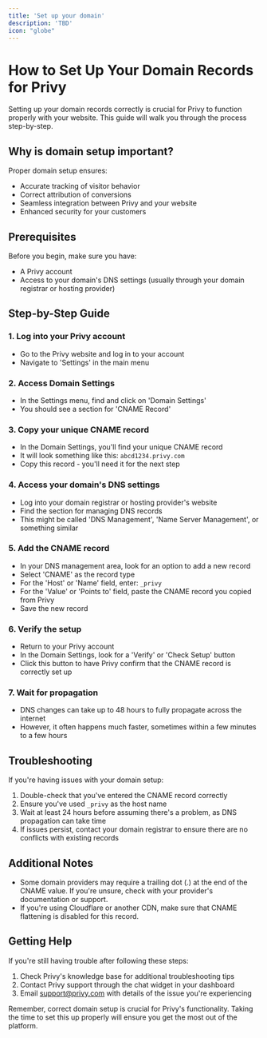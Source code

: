 ```yaml
---
title: 'Set up your domain'
description: 'TBD'
icon: "globe"
---
```

# How to Set Up Your Domain Records for Privy

Setting up your domain records correctly is crucial for Privy to function properly with your website. This guide will walk you through the process step-by-step.

## Why is domain setup important?

Proper domain setup ensures:
- Accurate tracking of visitor behavior
- Correct attribution of conversions
- Seamless integration between Privy and your website
- Enhanced security for your customers

## Prerequisites

Before you begin, make sure you have:
- A Privy account
- Access to your domain's DNS settings (usually through your domain registrar or hosting provider)

## Step-by-Step Guide

### 1. Log into your Privy account

- Go to the Privy website and log in to your account
- Navigate to 'Settings' in the main menu

### 2. Access Domain Settings

- In the Settings menu, find and click on 'Domain Settings'
- You should see a section for 'CNAME Record'

### 3. Copy your unique CNAME record

- In the Domain Settings, you'll find your unique CNAME record
- It will look something like this: `abcd1234.privy.com`
- Copy this record - you'll need it for the next step

### 4. Access your domain's DNS settings

- Log into your domain registrar or hosting provider's website
- Find the section for managing DNS records
- This might be called 'DNS Management', 'Name Server Management', or something similar

### 5. Add the CNAME record

- In your DNS management area, look for an option to add a new record
- Select 'CNAME' as the record type
- For the 'Host' or 'Name' field, enter: `_privy`
- For the 'Value' or 'Points to' field, paste the CNAME record you copied from Privy
- Save the new record

### 6. Verify the setup

- Return to your Privy account
- In the Domain Settings, look for a 'Verify' or 'Check Setup' button
- Click this button to have Privy confirm that the CNAME record is correctly set up

### 7. Wait for propagation

- DNS changes can take up to 48 hours to fully propagate across the internet
- However, it often happens much faster, sometimes within a few minutes to a few hours

## Troubleshooting

If you're having issues with your domain setup:

1. Double-check that you've entered the CNAME record correctly
2. Ensure you've used `_privy` as the host name
3. Wait at least 24 hours before assuming there's a problem, as DNS propagation can take time
4. If issues persist, contact your domain registrar to ensure there are no conflicts with existing records

## Additional Notes

- Some domain providers may require a trailing dot (.) at the end of the CNAME value. If you're unsure, check with your provider's documentation or support.
- If you're using Cloudflare or another CDN, make sure that CNAME flattening is disabled for this record.

## Getting Help

If you're still having trouble after following these steps:

1. Check Privy's knowledge base for additional troubleshooting tips
2. Contact Privy support through the chat widget in your dashboard
3. Email support@privy.com with details of the issue you're experiencing

Remember, correct domain setup is crucial for Privy's functionality. Taking the time to set this up properly will ensure you get the most out of the platform.